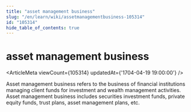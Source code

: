 ```yaml
---
title: "asset management business"
slug: "/en/learn/wiki/assetmanagementbusiness-105314"
id: "105314"
hide_table_of_contents: true
---
```



# asset management business

<ArticleMeta viewCount={105314} updatedAt={'1704-04-19 19:00:00'} />

Asset management business refers to the business of financial institutions managing client funds for investment and wealth management activities. Asset management business includes securities investment funds, private equity funds, trust plans, asset management plans, etc.
